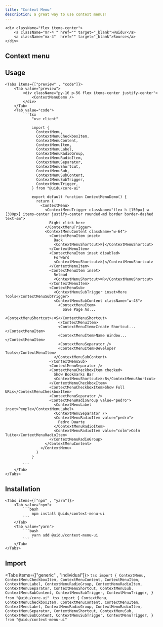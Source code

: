 ```yaml
---
title: "Context Menu"
description: a great way to use context menus!
---
```



    <div className="flex items-center">
        <a className="mr-4 " href="" target="_blank">@uidu/</a>
        <a className="mx-4"  href="" target="_blank">Source</a>
    </div>

## Context menu 

<ContextMenuDemo />

## Usage 

    <Tabs items={["preview" , "code"]}>
        <Tab value="preview">
            <div className="py-16 p-56 flex items-center justify-center">
                <ContextMenuDemo />
            </div>
        </Tab>
        <Tab value="code">
            ```tsx 
                "use client"

                import {
                  ContextMenu,
                  ContextMenuCheckboxItem,
                  ContextMenuContent,
                  ContextMenuItem,
                  ContextMenuLabel,
                  ContextMenuRadioGroup,
                  ContextMenuRadioItem,
                  ContextMenuSeparator,
                  ContextMenuShortcut,
                  ContextMenuSub,
                  ContextMenuSubContent,
                  ContextMenuSubTrigger,
                  ContextMenuTrigger,
                } from "@uidu/core-ui"

                export default function ContextMenuDemo() {
                  return (
                    <ContextMenu>
                      <ContextMenuTrigger className="flex h-[150px] w-[300px] items-center justify-center rounded-md border border-dashed text-sm">
                        Right click here
                      </ContextMenuTrigger>
                      <ContextMenuContent className="w-64">
                        <ContextMenuItem inset>
                          Back
                          <ContextMenuShortcut>⌘[</ContextMenuShortcut>
                        </ContextMenuItem>
                        <ContextMenuItem inset disabled>
                          Forward
                          <ContextMenuShortcut>⌘]</ContextMenuShortcut>
                        </ContextMenuItem>
                        <ContextMenuItem inset>
                          Reload
                          <ContextMenuShortcut>⌘R</ContextMenuShortcut>
                        </ContextMenuItem>
                        <ContextMenuSub>
                          <ContextMenuSubTrigger inset>More Tools</ContextMenuSubTrigger>
                          <ContextMenuSubContent className="w-48">
                            <ContextMenuItem>
                              Save Page As...
                              <ContextMenuShortcut>⇧⌘S</ContextMenuShortcut>
                            </ContextMenuItem>
                            <ContextMenuItem>Create Shortcut...</ContextMenuItem>
                            <ContextMenuItem>Name Window...</ContextMenuItem>
                            <ContextMenuSeparator />
                            <ContextMenuItem>Developer Tools</ContextMenuItem>
                          </ContextMenuSubContent>
                        </ContextMenuSub>
                        <ContextMenuSeparator />
                        <ContextMenuCheckboxItem checked>
                          Show Bookmarks Bar
                          <ContextMenuShortcut>⌘⇧B</ContextMenuShortcut>
                        </ContextMenuCheckboxItem>
                        <ContextMenuCheckboxItem>Show Full URLs</ContextMenuCheckboxItem>
                        <ContextMenuSeparator />
                        <ContextMenuRadioGroup value="pedro">
                          <ContextMenuLabel inset>People</ContextMenuLabel>
                          <ContextMenuSeparator />
                          <ContextMenuRadioItem value="pedro">
                            Pedro Duarte
                          </ContextMenuRadioItem>
                          <ContextMenuRadioItem value="colm">Colm Tuite</ContextMenuRadioItem>
                        </ContextMenuRadioGroup>
                      </ContextMenuContent>
                    </ContextMenu>
                  )
                }

            ```
        </Tab>
    </Tabs>

## Installation

    <Tabs items={["npm" , "yarn"]}>
        <Tab value="npm">
            ```bash
                npm install @uidu/context-menu-ui
            ```
        </Tab>
        <Tab value="yarn">
            ```bash
                yarn add @uidu/context-menu-ui
            ```
        </Tab>
    </Tabs>

## Import 

 <Tabs items={["generic" , "individual"]}>
        <Tab value="generic">
            ```tsx
                import {
                  ContextMenu,
                  ContextMenuCheckboxItem,
                  ContextMenuContent,
                  ContextMenuItem,
                  ContextMenuLabel,
                  ContextMenuRadioGroup,
                  ContextMenuRadioItem,
                  ContextMenuSeparator,
                  ContextMenuShortcut,
                  ContextMenuSub,
                  ContextMenuSubContent,
                  ContextMenuSubTrigger,
                  ContextMenuTrigger,
                } from "@uidu/core-ui"
            ```
        </Tab>
        <Tab value="individual">
            ```tsx
              import {
                ContextMenu,
                ContextMenuCheckboxItem,
                ContextMenuContent,
                ContextMenuItem,
                ContextMenuLabel,
                ContextMenuRadioGroup,
                ContextMenuRadioItem,
                ContextMenuSeparator,
                ContextMenuShortcut,
                ContextMenuSub,
                ContextMenuSubContent,
                ContextMenuSubTrigger,
                ContextMenuTrigger,
              } from "@uidu/context-menu-ui"
            ```
        </Tab>
    </Tabs>